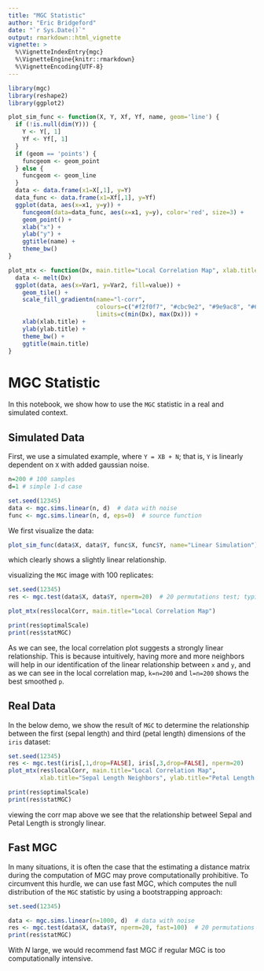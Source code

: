 ```yaml
---
title: "MGC Statistic"
author: "Eric Bridgeford"
date: "`r Sys.Date()`"
output: rmarkdown::html_vignette
vignette: >
  %\VignetteIndexEntry{mgc}
  %\VignetteEngine{knitr::rmarkdown}
  %\VignetteEncoding{UTF-8}
---
```


```r
library(mgc)
library(reshape2)
library(ggplot2)

plot_sim_func <- function(X, Y, Xf, Yf, name, geom='line') {
  if (!is.null(dim(Y))) {
    Y <- Y[, 1]
    Yf <- Yf[, 1]
  }
  if (geom == 'points') {
    funcgeom <- geom_point
  } else {
    funcgeom <- geom_line
  }
  data <- data.frame(x1=X[,1], y=Y)
  data_func <- data.frame(x1=Xf[,1], y=Yf)
  ggplot(data, aes(x=x1, y=y)) +
    funcgeom(data=data_func, aes(x=x1, y=y), color='red', size=3) +
    geom_point() +
    xlab("x") +
    ylab("y") +
    ggtitle(name) +
    theme_bw()
}

plot_mtx <- function(Dx, main.title="Local Correlation Map", xlab.title="# X Neighbors", ylab.title="# Y Neighbors") {
  data <- melt(Dx)
  ggplot(data, aes(x=Var1, y=Var2, fill=value)) +
    geom_tile() +
    scale_fill_gradientn(name="l-corr",
                         colours=c("#f2f0f7", "#cbc9e2", "#9e9ac8", "#6a51a3"),
                         limits=c(min(Dx), max(Dx))) +
    xlab(xlab.title) +
    ylab(ylab.title) +
    theme_bw() +
    ggtitle(main.title)
}
```

# MGC Statistic

In this notebook, we show how to use the `MGC` statistic in a real and simulated context.

## Simulated Data

First, we use a simulated example, where `Y = XB + N`; that is, `Y` is linearly dependent on `X` with added gaussian noise.

```r
n=200 # 100 samples
d=1 # simple 1-d case

set.seed(12345)
data <- mgc.sims.linear(n, d)  # data with noise
func <- mgc.sims.linear(n, d, eps=0)  # source function
```

We first visualize the data:

```r
plot_sim_func(data$X, data$Y, func$X, func$Y, name="Linear Simulation")
```

which clearly shows a slightly linear relationship.

visualizing the `MGC` image with 100 replicates:

```r
set.seed(12345)
res <- mgc.test(data$X, data$Y, nperm=20)  # 20 permutations test; typically should be run with >100 permutations

plot_mtx(res$localCorr, main.title="Local Correlation Map")

print(res$optimalScale)
print(res$statMGC)
```

As we can see, the local correlation plot suggests a strongly linear relationship. This is because intuitively, having more and more neighbors will help in our identification of the linear relationship between `x` and `y`, and as we can see in the local correlation map, `k=n=200` and `l=n=200` shows the best smoothed `p`.


## Real Data


In the below demo, we show the result of `MGC` to determine the relationship between the first (sepal length) and third (petal length) dimensions of the `iris` dataset:

```r
set.seed(12345)
res <- mgc.test(iris[,1,drop=FALSE], iris[,3,drop=FALSE], nperm=20)
plot_mtx(res$localCorr, main.title="Local Correlation Map",
         xlab.title="Sepal Length Neighbors", ylab.title="Petal Length Neighbors")

print(res$optimalScale)
print(res$statMGC)
```

viewing the corr map above we see that the relationship betweel Sepal and Petal Length is strongly linear.

## Fast MGC

In many situations, it is often the case that the estimating a distance matrix during the computation of MGC may prove computationally prohibitive. To circumvent this hurdle, we can use fast MGC, which computes the null distribution of the `MGC` statistic by using a bootstrapping approach:

```r
set.seed(12345)

data <- mgc.sims.linear(n=1000, d)  # data with noise
res <- mgc.test(data$X, data$Y, nperm=20, fast=100)  # 20 permutations test; typically should be run with >100 permutations
print(res$statMGC)
```

With $N$ large, we would recommend fast MGC if regular MGC is too computationally intensive.
